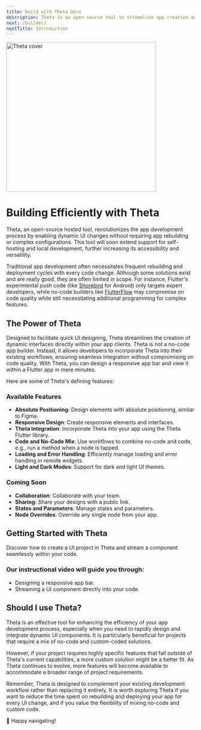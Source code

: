 ```yaml
---
title: Build with Theta Docs
description: Theta is an open source tool to streamline app creation and testing with dynamic UIs, without the need for rebuilding.
next: /builder/
nextTitle: Introduction
---
```


<img src="https://raw.githubusercontent.com/buildwiththeta/buildwiththeta/main/docs/assets/website_cover.jpg" width="400" alt="Theta cover"/>

# Building Efficiently with Theta

Theta, an open-source hosted tool, revolutionizes the app development process by enabling dynamic UI changes without requiring app rebuilding or complex configurations. This tool will soon extend support for self-hosting and local development, further increasing its accessibility and versatility.

Traditional app development often necessitates frequent rebuilding and deployment cycles with every code change. Although some solutions exist and are really good, they are often limited in scope. For instance, Flutter's experimental push code (like [Shorebird](https://shorebird.dev) for Android) only targets expert developers, while no-code builders like [FlutterFlow](https://flutterflow.io) may compromise on code quality while still necessitating additional programming for complex features.

## The Power of Theta

Designed to facilitate quick UI designing, Theta streamlines the creation of dynamic interfaces directly within your app clients. Theta is not a no-code app builder. Instead, it allows developers to incorporate Theta into their existing workflows, ensuring seamless integration without compromising on code quality. With Theta, you can design a responsive app bar and view it within a Flutter app in mere minutes.

Here are some of Theta's defining features:

### Available Features
- **Absolute Positioning**: Design elements with absolute positioning, similar to Figma.
- **Responsive Design**: Create responsive elements and interfaces.
- **Theta Integration**: Incorporate Theta into your app using the Theta Flutter library.
- **Code and No-Code Mix**: Use workflows to combine no-code and code, e.g., run a method when a node is tapped.
- **Loading and Error Handling**: Efficiently manage loading and error handling in remote widgets.
- **Light and Dark Modes**: Support for dark and light UI themes.

### Coming Soon
- **Collaboration**: Collaborate with your team.
- **Sharing**: Share your designs with a public link.
- **States and Parameters**: Manage states and parameters.
- **Node Overrides**: Override any single node from your app.

## Getting Started with Theta

Discover how to create a UI project in Theta and stream a component seamlessly within your code.

### Our instructional video will guide you through:

- Designing a responsive app bar.
- Streaming a UI component directly into your code.

<YouTube id="oFed0NIqBZI" />

## Should I use Theta?

Theta is an effective tool for enhancing the efficiency of your app development process, especially when you need to rapidly design and integrate dynamic UI components. It is particularly beneficial for projects that require a mix of no-code and custom-coded solutions. 

However, if your project requires highly specific features that fall outside of Theta's current capabilities, a more custom solution might be a better fit. As Theta continues to evolve, more features will become available to accommodate a broader range of project requirements. 

Remember, Theta is designed to complement your existing development workflow rather than replacing it entirely. It is worth exploring Theta if you want to reduce the time spent on rebuilding and deploying your app for every UI change, and if you value the flexibility of mixing no-code and custom code.

🌈 Happy navigating!
